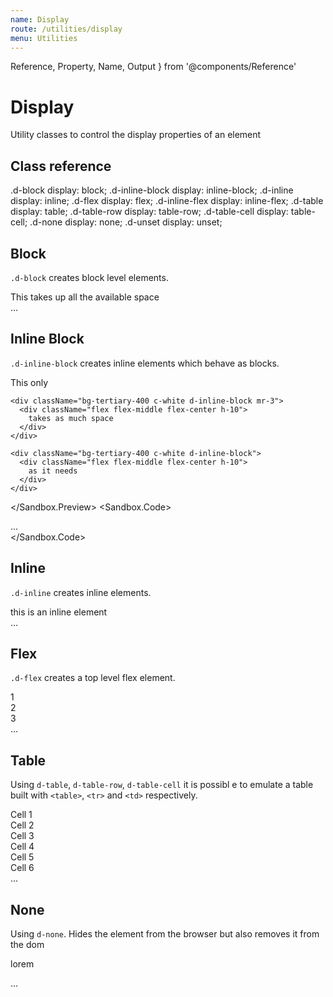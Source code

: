 ```yaml
---
name: Display
route: /utilities/display
menu: Utilities
---
```


  Reference,
  Property,
  Name,
  Output
} from '@components/Reference'



# Display

Utility classes to control the display properties of an element


## Class reference
<Reference>
    <Property>
        <Name>.d-block</Name>
        <Output>display: block;</Output>
    </Property>
    <Property>
        <Name>.d-inline-block</Name>
        <Output>display: inline-block;</Output>
    </Property>
    <Property>
        <Name>.d-inline</Name>
        <Output>display: inline;</Output>
    </Property>
    <Property>
        <Name>.d-flex</Name>
        <Output>display: flex;</Output>
    </Property>
    <Property>
        <Name>.d-inline-flex</Name>
        <Output>display: inline-flex;</Output>
    </Property>
    <Property>
        <Name>.d-table</Name>
        <Output>display: table;</Output>
    </Property>
    <Property>
        <Name>.d-table-row</Name>
        <Output>display: table-row;</Output>
    </Property>
    <Property>
        <Name>.d-table-cell</Name>
        <Output>display: table-cell;</Output>
    </Property>
    <Property>
        <Name>.d-none</Name>
        <Output>display: none;</Output>
    </Property>
    <Property>
        <Name>.d-unset</Name>
        <Output>display: unset;</Output>
    </Property>
  </Reference>


## Block

`.d-block` creates block level elements.

<Sandbox>
  <Sandbox.Preview>
    <div className="bg-tertiary-400 c-white d-block">
      <div className="flex flex-center flex-middle h-10">
        This takes up all the available space
      </div>
    </div>
  </Sandbox.Preview>
  <Sandbox.Code>
    <div className="d-block">...</div>
  </Sandbox.Code>
</Sandbox>




## Inline Block

`.d-inline-block` creates inline elements which behave as blocks.

<Sandbox>
  <Sandbox.Preview>
    <div className="bg-tertiary-400 c-white d-inline-block mr-3">
      <div className="flex flex-middle flex-center h-10">
        This only
      </div>
    </div>

    <div className="bg-tertiary-400 c-white d-inline-block mr-3">
      <div className="flex flex-middle flex-center h-10">
        takes as much space
      </div>
    </div>

    <div className="bg-tertiary-400 c-white d-inline-block">
      <div className="flex flex-middle flex-center h-10">
        as it needs
      </div>
    </div>
  </Sandbox.Preview>
  <Sandbox.Code>
    <div className="d-block">...</div>
  </Sandbox.Code>
</Sandbox>



## Inline

`.d-inline` creates inline elements.

<Sandbox>
  <Sandbox.Preview>
    <div className="bg-tertiary-400 c-white d-inline-block mr-3">
      this is an inline element
    </div>
  </Sandbox.Preview>
  <Sandbox.Code>
    <div className="d-block">...</div>
  </Sandbox.Code>
</Sandbox>


## Flex

`.d-flex` creates a top level flex element.

<Sandbox>
  <Sandbox.Preview>
    <div className="bg-tertiary-100 d-flex">
        <div className="flex flex-1 flex-middle flex-center bg-tertiary-400 c-white mx-1 h-10">
          1
        </div>
        <div className="flex flex-1 flex-middle flex-center bg-tertiary-400 c-white mx-1 h-10">
          2
        </div>
        <div className="flex flex-1 flex-middle flex-center bg-tertiary-400 c-white mx-1 h-10">
          3
        </div>
    </div>
  </Sandbox.Preview>
  <Sandbox.Code>
    <div className="d-flex">...</div>
  </Sandbox.Code>
</Sandbox>


## Table

Using `d-table`, `d-table-row`, `d-table-cell` it is possibl e to emulate a table built with `<table>`, `<tr>` and `<td>` respectively.

<Sandbox>
  <Sandbox.Preview>
    <div class="d-table w-full">
      <div class="d-table-row">
        <div class="d-table-cell px-4 py-2">Cell 1</div>
        <div class="d-table-cell px-4 py-2">Cell 2</div>
        <div class="d-table-cell px-4 py-2">Cell 3</div>
      </div>
      <div class="d-table-row">
        <div class="d-table-cell px-4 py-2">Cell 4</div>
        <div class="d-table-cell px-4 py-2">Cell 5</div>
        <div class="d-table-cell px-4 py-2">Cell 6</div>
      </div>
    </div>
  </Sandbox.Preview>
  <Sandbox.Code>
    <div className="d-block">...</div>
  </Sandbox.Code>
</Sandbox>




## None

Using `d-none`. Hides the element from the browser but also removes it from the dom

<Sandbox>
  <Sandbox.Preview>
    <div class="d-none w-full">
      <p>lorem</p>
    </div>
  </Sandbox.Preview>
  <Sandbox.Code>
    <div className="d-none">...</div>
  </Sandbox.Code>
</Sandbox>